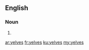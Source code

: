 ==English==

===Noun===
{{head|en}}

# {{plural of|yelve}}

[[ar:yelves]]
[[fr:yelves]]
[[ku:yelves]]
[[my:yelves]]